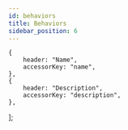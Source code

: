 ```yaml
---
id: behaviors
title: Behaviors
sidebar_position: 6
---
```




    {
        header: "Name",
        accessorKey: "name",
    },
    {
        header: "Description",
        accessorKey: "description",
    },
];

<GithubIconRender url={behaviorsURL}></GithubIconRender>


<TableRender columns={columns} url={behaviorsURL}></TableRender>